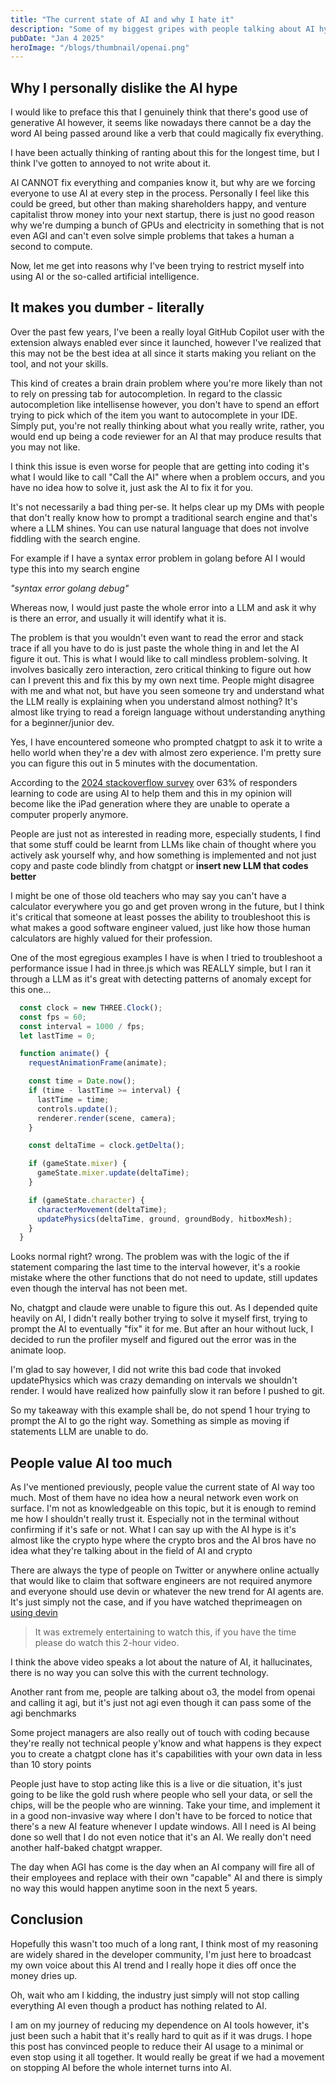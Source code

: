 ```yaml
---
title: "The current state of AI and why I hate it"
description: "Some of my biggest gripes with people talking about AI hype train"
pubDate: "Jan 4 2025"
heroImage: "/blogs/thumbnail/openai.png"
---
```


## Why I personally dislike the AI hype
I would like to preface this that I genuinely think that there's good use of generative AI however, it seems like nowadays there cannot be a day the word AI being passed around like a verb that could magically fix everything.

I have been actually thinking of ranting about this for the longest time, but I think I've gotten to annoyed to not write about it.

AI CANNOT fix everything and companies know it, but why are we forcing everyone to use AI at every step in the process. Personally I feel like this could be greed, but other than making shareholders happy, and venture capitalist throw money into your next startup, there is just no good reason why we're dumping a bunch of GPUs and electricity in something that is not even AGI and can't even solve simple problems that takes a human a second to compute.

Now, let me get into reasons why I've been trying to restrict myself into using AI or the so-called artificial intelligence.

## It makes you dumber - literally
Over the past few years, I've been a really loyal GitHub Copilot user with the extension always enabled ever since it launched, however I've realized that this may not be the best idea at all since it starts making you reliant on the tool, and not your skills.

This kind of creates a brain drain problem where you're more likely than not to rely on pressing tab for autocompletion. In regard to the classic autocompletion like intellisense however, you don't have to spend an effort trying to pick which of the item you want to autocomplete in your IDE. Simply put, you're not really thinking about what you really write, rather, you would end up being a code reviewer for an AI that may produce results that you may not like.

I think this issue is even worse for people that are getting into coding it's what I would like to call "Call the AI" where when a problem occurs, and you have no idea how to solve it, just ask the AI to fix it for you.

It's not necessarily a bad thing per-se. It helps clear up my DMs with people that don't really know how to prompt a traditional search engine and that's where a LLM shines. You can use natural language that does not involve fiddling with the search engine.

For example if I have a syntax error problem in golang before AI I would type this into my search engine

*"syntax error golang debug"*
 
Whereas now, I would just paste the whole error into a LLM and ask it why is there an error, and usually it will identify what it is.

The problem is that you wouldn't even want to read the error and stack trace if all you have to do is just paste the whole thing in and let the AI figure it out. This is what I would like to call mindless problem-solving. It involves basically zero interaction, zero critical thinking to figure out how can I prevent this and fix this by my own next time. People might disagree with me and what not, but have you seen someone try and understand what the LLM really is explaining when you understand almost nothing? It's almost like trying to read a foreign language without understanding anything for a beginner/junior dev.

Yes, I have encountered someone who prompted chatgpt to ask it to write a hello world when they're a dev with almost zero experience. I'm pretty sure you can figure this out in 5 minutes with the documentation.

According to the [2024 stackoverflow survey](https://survey.stackoverflow.co/2024/ai#sentiment-and-usage-ai-sel-learn) over 63% of responders learning to code are using AI to help them and this in my opinion will become like the iPad generation where they are unable to operate a computer properly anymore.

People are just not as interested in reading more, especially students, I find that some stuff could be learnt from LLMs like chain of thought where you actively ask yourself why, and how something is implemented and not just copy and paste code blindly from chatgpt or **insert new LLM that codes better**

I might be one of those old teachers who may say you can't have a calculator everywhere you go and get proven wrong in the future, but I think it's critical that someone at least posses the ability to troubleshoot this is what makes a good software engineer valued, just like how those human calculators are highly valued for their profession.

One of the most egregious examples I have is when I tried to troubleshoot a performance issue I had in three.js which was REALLY simple, but I ran it through a LLM as it's great with detecting patterns of anomaly except for this one...

```js
  const clock = new THREE.Clock();
  const fps = 60;
  const interval = 1000 / fps;
  let lastTime = 0;

  function animate() {
    requestAnimationFrame(animate);

    const time = Date.now();
    if (time - lastTime >= interval) {
      lastTime = time;
      controls.update();
      renderer.render(scene, camera);
    }

    const deltaTime = clock.getDelta();

    if (gameState.mixer) {
      gameState.mixer.update(deltaTime);
    }

    if (gameState.character) {
      characterMovement(deltaTime);
      updatePhysics(deltaTime, ground, groundBody, hitboxMesh);
    }
  }
```

Looks normal right? wrong. The problem was with the logic of the if statement comparing the last time to the interval however, it's a rookie mistake where the other functions that do not need to update, still updates even though the interval has not been met.

No, chatgpt and claude were unable to figure this out. As I depended quite heavily on AI, I didn't really bother trying to solve it myself first, trying to prompt the AI to eventually "fix" it for me. But after an hour without luck, I decided to run the profiler myself and figured out the error was in the animate loop.

I'm glad to say however, I did not write this bad code that invoked updatePhysics which was crazy demanding on intervals we shouldn't render. I would have realized how painfully slow it ran before I pushed to git.

So my takeaway with this example shall be, do not spend 1 hour trying to prompt the AI to go the right way. Something as simple as moving if statements LLM are unable to do.

## People value AI too much
As I've mentioned previously, people value the current state of AI way too much. Most of them have no idea how a neural network even work on surface. I'm not as knowledgeable on this topic, but it is enough to remind me how I shouldn't really trust it. Especially not in the terminal without confirming if it's safe or not. What I can say up with the AI hype is it's almost like the crypto hype where the crypto bros and the AI bros have no idea what they're talking about in the field of AI and crypto 

There are always the type of people on Twitter or anywhere online actually that would like to claim that software engineers are not required anymore and everyone should use devin or whatever the new trend for AI agents are. It's just simply not the case, and if you have watched theprimeagen on [using devin](https://www.youtube.com/watch?v=QOJSWrSF51o)

> It was extremely entertaining to watch this, if you have the time please do watch this 2-hour video.

I think the above video speaks a lot about the nature of AI, it hallucinates, there is no way you can solve this with the current technology.

Another rant from me, people are talking about o3, the model from openai and calling it agi, but it's just not agi even though it can pass some of the agi benchmarks 

Some project managers are also really out of touch with coding because they're really not technical people y'know and what happens is they expect you to create a chatgpt clone has it's capabilities with your own data in less than 10 story points

People just have to stop acting like this is a live or die situation, it's just going to be like the gold rush where people who sell your data, or sell the chips, will be the people who are winning. Take your time, and implement it in a good non-invasive way where I don't have to be forced to notice that there's a new AI feature whenever I update windows. All I need is AI being done so well that I do not even notice that it's an AI. We really don't need another half-baked chatgpt wrapper.

The day when AGI has come is the day when an AI company will fire all of their employees and replace with their own "capable" AI and there is simply no way this would happen anytime soon in the next 5 years.

## Conclusion
Hopefully this wasn't too much of a long rant, I think most of my reasoning are widely shared in the developer community, I'm just here to broadcast my own voice about this AI trend and I really hope it dies off once the money dries up.

Oh, wait who am I kidding, the industry just simply will not stop calling everything AI even though a product has nothing related to AI.

I am on my journey of reducing my dependence on AI tools however, it's just been such a habit that it's really hard to quit as if it was drugs. I hope this post has convinced people to reduce their AI usage to a minimal or even stop using it all together. It would really be great if we had a movement on stopping AI before the whole internet turns into AI.